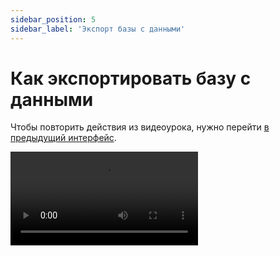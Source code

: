 ```yaml
---
sidebar_position: 5
sidebar_label: 'Экспорт базы с данными'
---
```



# Как экспортировать базу с данными

Чтобы повторить действия из видеоурока, нужно перейти [в предыдущий интерфейс](https://sendsay.ru/account/).

<Video src="https://www.youtube.com/embed/8Ho4PZF7uYs" />

